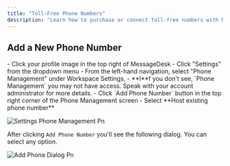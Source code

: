 ```yaml
---
title: "Toll-Free Phone Numbers"
description: "Learn how to purchase or connect toll-free numbers with MessageDesk."
---
```


## Add a New Phone Number

<Steps>
  <Step title="Navigate to Settings" iconType="regular" stepNumber={1} titleSize="h3">
    - Click your profile image in the top right of MessageDesk
    - Click "Settings" from the dropdown menu
  </Step>
  <Step title="Click Phone Management" stepNumber={2} titleSize="h3">
    - From the left-hand navigation, select "Phone Management" under Workspace Settings,
      - **I**f you don't see, `Phone Management` you may not have access. Speak with your account administrator for more details.
  </Step>
  <Step title="Click `Add Phone Number` " stepNumber={3} titleSize="h3">
    - Click `Add Phone Number` button in the top right corner of the Phone Management screen
    - Select **Host existing phone number**
  </Step>
</Steps>

![Settings Phone Management Pn](/images/settings-phone-management.png)

After clicking `Add Phone Number` you'll see the following dialog. You can select any option.

![Add Phone Dialog Pn](/images/add-phone-dialog.png)